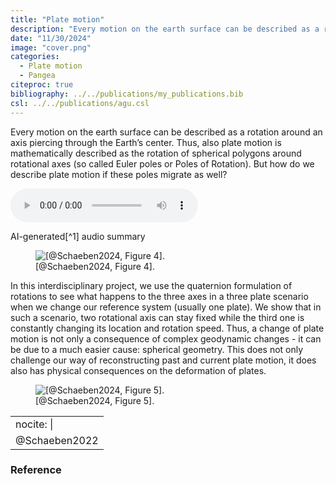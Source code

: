 ```yaml
---
title: "Plate motion"
description: "Every motion on the earth surface can be described as a rotation around an axis piercing through the Earth's center. Thus, also plate motion is mathematically described as the rotation of spherical polygons around rotational axes (so called Euler poles or Poles of Rotation). But how do we describe plate motion if these poles migrate as well?"
date: "11/30/2024"
image: "cover.png"
categories:
  - Plate motion
  - Pangea
citeproc: true
bibliography: ../../publications/my_publications.bib
csl: ../../publications/agu.csl
---
```



::: {.grid}

::: {.g-col-9}
Every motion on the earth surface can be described as a rotation around an axis piercing through the Earth's center. Thus, also plate motion is mathematically described as the rotation of spherical polygons around rotational axes (so called Euler poles or Poles of Rotation). But how do we describe plate motion if these poles migrate as well?
:::


::: {.g-col-3}
![](../../stuff/Euler Poles of Tectonic Platesof plate motion.wav)

AI-generated[^1] audio summary
:::

:::

![[@Schaeben2024, Figure 4].](../../pictures/Figure_04_schaeben.png)

In this interdisciplinary project, we use the quaternion formulation of rotations to see what happens to the three axes in a three plate scenario when we change our reference system (usually one plate). We show that in such a scenario, two rotational axis can stay fixed while the third one is constantly changing its location and rotation speed. Thus, a change of plate motion is not only a consequence of complex geodynamic changes - it can be due to a much easier cause: spherical geometry. This does not only challenge our way of reconstructing past and current plate motion, it does also has physical consequences on the deformation of plates.

![[@Schaeben2024, Figure 5].](../../pictures/Figure_05_schaeben.png)

---
nocite: |
  @Schaeben2022
---

### Reference
::: {#refs}
:::

